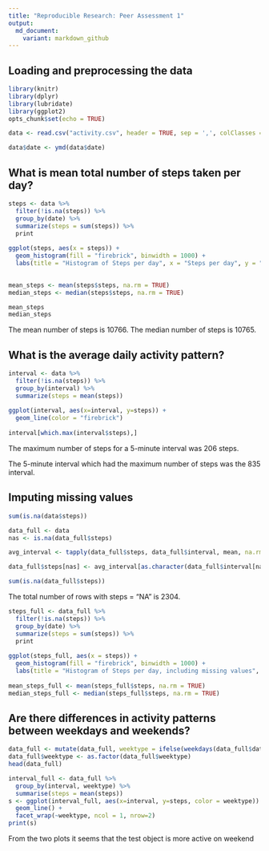```yaml
---
title: "Reproducible Research: Peer Assessment 1"
output:
  md_document:
    variant: markdown_github
---
```



## Loading and preprocessing the data

``` r
library(knitr)
library(dplyr) 
library(lubridate)
library(ggplot2)
opts_chunk$set(echo = TRUE)

data <- read.csv("activity.csv", header = TRUE, sep = ',', colClasses = c("numeric","character","integer"))

data$date <- ymd(data$date)

```

## What is mean total number of steps taken per day?

``` r
steps <- data %>%
  filter(!is.na(steps)) %>%
  group_by(date) %>%
  summarize(steps = sum(steps)) %>%
  print
  
ggplot(steps, aes(x = steps)) +
  geom_histogram(fill = "firebrick", binwidth = 1000) +
  labs(title = "Histogram of Steps per day", x = "Steps per day", y = "Frequency")
  

mean_steps <- mean(steps$steps, na.rm = TRUE)
median_steps <- median(steps$steps, na.rm = TRUE)

mean_steps
median_steps

```

The mean number of steps is 10766.
The median number of steps is 10765.

## What is the average daily activity pattern?

``` r
interval <- data %>%
  filter(!is.na(steps)) %>%
  group_by(interval) %>%
  summarize(steps = mean(steps))
  
ggplot(interval, aes(x=interval, y=steps)) +
  geom_line(color = "firebrick")
  
interval[which.max(interval$steps),]

```

The maximum number of steps for a 5-minute interval was 206 steps.

The 5-minute interval which had the maximum number of steps was the 835 interval.


## Imputing missing values

```r

sum(is.na(data$steps))

data_full <- data
nas <- is.na(data_full$steps)

avg_interval <- tapply(data_full$steps, data_full$interval, mean, na.rm=TRUE, simplify=TRUE)

data_full$steps[nas] <- avg_interval[as.character(data_full$interval[nas])]

sum(is.na(data_full$steps))

```
The total number of rows with steps = "NA" is 2304.

```r

steps_full <- data_full %>%
  filter(!is.na(steps)) %>%
  group_by(date) %>%
  summarize(steps = sum(steps)) %>%
  print
  
ggplot(steps_full, aes(x = steps)) +
  geom_histogram(fill = "firebrick", binwidth = 1000) +
  labs(title = "Histogram of Steps per day, including missing values", x = "Steps per day", y = "Frequency")
  
mean_steps_full <- mean(steps_full$steps, na.rm = TRUE)
median_steps_full <- median(steps_full$steps, na.rm = TRUE)


```

## Are there differences in activity patterns between weekdays and weekends?

```r
data_full <- mutate(data_full, weektype = ifelse(weekdays(data_full$date) == "Saturday" | weekdays(data_full$date) == "Sunday", "weekend", "weekday"))
data_full$weektype <- as.factor(data_full$weektype)
head(data_full)

interval_full <- data_full %>%
  group_by(interval, weektype) %>%
  summarise(steps = mean(steps))
s <- ggplot(interval_full, aes(x=interval, y=steps, color = weektype)) +
  geom_line() +
  facet_wrap(~weektype, ncol = 1, nrow=2)
print(s)

```

From the two plots it seems that the test object is more active on weekend
